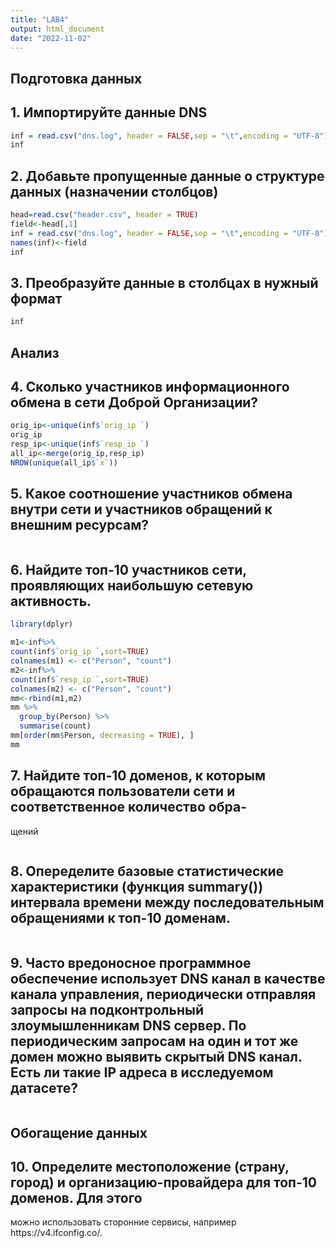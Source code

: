 ```yaml
---
title: "LAB4"
output: html_document
date: "2022-11-02"
---
```

## Подготовка данных
## 1. Импортируйте данные DNS

```r
inf = read.csv("dns.log", header = FALSE,sep = "\t",encoding = "UTF-8")
inf
```

## 2. Добавьте пропущенные данные о структуре данных (назначении столбцов)
```r
head=read.csv("header.csv", header = TRUE)
field<-head[,1]
inf = read.csv("dns.log", header = FALSE,sep = "\t",encoding = "UTF-8")
names(inf)<-field
inf
```

## 3. Преобразуйте данные в столбцах в нужный формат
```r
inf
```

## Анализ
## 4. Сколько участников информационного обмена в сети Доброй Организации?
```r
orig_ip<-unique(inf$`orig_ip `)
orig_ip
resp_ip<-unique(inf$`resp_ip `)
all_ip<-merge(orig_ip,resp_ip)
NROW(unique(all_ip$`x`))
```

## 5. Какое соотношение участников обмена внутри сети и участников обращений к внешним ресурсам?
```r

```

## 6. Найдите топ-10 участников сети, проявляющих наибольшую сетевую активность.
```r
library(dplyr)

m1<-inf%>%
count(inf$`orig_ip `,sort=TRUE)
colnames(m1) <- c("Person", "count")
m2<-inf%>%
count(inf$`resp_ip `,sort=TRUE)
colnames(m2) <- c("Person", "count")
mm<-rbind(m1,m2)
mm %>%
  group_by(Person) %>%
  summarise(count)
mm[order(mm$Person, decreasing = TRUE), ]   
mm
```

## 7. Найдите топ-10 доменов, к которым обращаются пользователи сети и соответственное количество обра-
щений
```r

```

## 8. Опеределите базовые статистические характеристики (функция summary()) интервала времени между последовательным обращениями к топ-10 доменам.
```r

```

## 9. Часто вредоносное программное обеспечение использует DNS канал в качестве канала управления, периодически отправляя запросы на подконтрольный злоумышленникам DNS сервер. По периодическим запросам на один и тот же домен можно выявить скрытый DNS канал. Есть ли такие IP адреса в исследуемом датасете?
```r

```

## Обогащение данных
## 10. Определите местоположение (страну, город) и организацию-провайдера для топ-10 доменов. Для этого
можно использовать сторонние сервисы, например https://v4.ifconfig.co/.
```r

```
